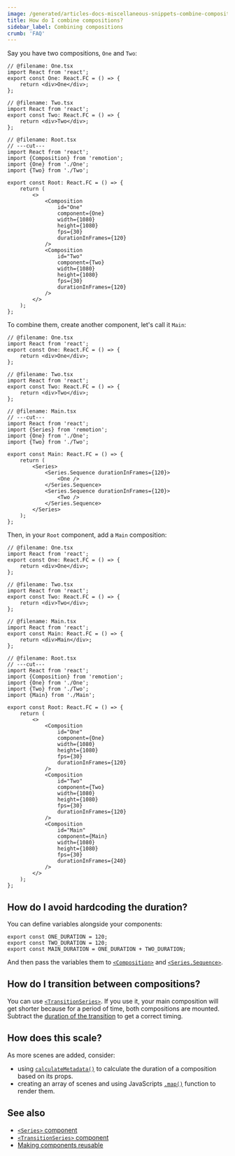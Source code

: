 ```yaml
---
image: /generated/articles-docs-miscellaneous-snippets-combine-compositions.png
title: How do I combine compositions?
sidebar_label: Combining compositions
crumb: 'FAQ'
---
```


Say you have two compositions, `One` and `Two`:

```tsx twoslash title="Root.tsx"
// @filename: One.tsx
import React from 'react';
export const One: React.FC = () => {
	return <div>One</div>;
};

// @filename: Two.tsx
import React from 'react';
export const Two: React.FC = () => {
	return <div>Two</div>;
};

// @filename: Root.tsx
// ---cut---
import React from 'react';
import {Composition} from 'remotion';
import {One} from './One';
import {Two} from './Two';

export const Root: React.FC = () => {
	return (
		<>
			<Composition
				id="One"
				component={One}
				width={1080}
				height={1080}
				fps={30}
				durationInFrames={120}
			/>
			<Composition
				id="Two"
				component={Two}
				width={1080}
				height={1080}
				fps={30}
				durationInFrames={120}
			/>
		</>
	);
};
```

To combine them, create another component, let's call it `Main`:

```tsx twoslash title="Main.tsx"
// @filename: One.tsx
import React from 'react';
export const One: React.FC = () => {
	return <div>One</div>;
};

// @filename: Two.tsx
import React from 'react';
export const Two: React.FC = () => {
	return <div>Two</div>;
};

// @filename: Main.tsx
// ---cut---
import React from 'react';
import {Series} from 'remotion';
import {One} from './One';
import {Two} from './Two';

export const Main: React.FC = () => {
	return (
		<Series>
			<Series.Sequence durationInFrames={120}>
				<One />
			</Series.Sequence>
			<Series.Sequence durationInFrames={120}>
				<Two />
			</Series.Sequence>
		</Series>
	);
};
```

Then, in your `Root` component, add a `Main` composition:

```tsx twoslash title="Root.tsx"
// @filename: One.tsx
import React from 'react';
export const One: React.FC = () => {
	return <div>One</div>;
};

// @filename: Two.tsx
import React from 'react';
export const Two: React.FC = () => {
	return <div>Two</div>;
};

// @filename: Main.tsx
import React from 'react';
export const Main: React.FC = () => {
	return <div>Main</div>;
};

// @filename: Root.tsx
// ---cut---
import React from 'react';
import {Composition} from 'remotion';
import {One} from './One';
import {Two} from './Two';
import {Main} from './Main';

export const Root: React.FC = () => {
	return (
		<>
			<Composition
				id="One"
				component={One}
				width={1080}
				height={1080}
				fps={30}
				durationInFrames={120}
			/>
			<Composition
				id="Two"
				component={Two}
				width={1080}
				height={1080}
				fps={30}
				durationInFrames={120}
			/>
			<Composition
				id="Main"
				component={Main}
				width={1080}
				height={1080}
				fps={30}
				durationInFrames={240}
			/>
		</>
	);
};
```

## How do I avoid hardcoding the duration?

You can define variables alongside your components:

```tsx twoslash
export const ONE_DURATION = 120;
export const TWO_DURATION = 120;
export const MAIN_DURATION = ONE_DURATION + TWO_DURATION;
```

And then pass the variables them to [`<Composition>`](/docs/composition) and [`<Series.Sequence>`](/docs/series).

## How do I transition between compositions?

You can use [`<TransitionSeries>`](/docs/transitions/transitionseries). If you use it, your main composition will get shorter because for a period of time, both compositions are mounted.  
Subtract the [duration of the transition](/docs/transitions/timings/custom#getting-the-duration-of-a-timing) to get a correct timing.

## How does this scale?

As more scenes are added, consider:

- using [`calculateMetadata()`](/docs/calculate-metadata) to calculate the duration of a composition based on its props.
- creating an array of scenes and using JavaScripts [`.map()`](https://www.freecodecamp.org/news/how-to-render-lists-in-react/) function to render them.

## See also

- [`<Series>` component](/docs/series)
- [`<TransitionSeries>` component](/docs/transitions/transitionseries)
- [Making components reusable](/docs/reusability)
